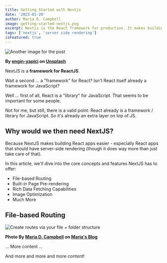 ```yaml
---
title: Getting Started with Nextjs
date: '2023-01-20'
author: Maria D. Campbell
image: getting-started-nextjs.png
excerpt: Nextjs is the React framework for production. It makes building fullstack React apps and sites a breeze, and ships with built-in SSR.
tags: ['nextjs', 'server side rendering']
isFeatured: true 
---
```


![Another image for the post](engin-yapici-tpjXvedH6cs-unsplash.jpg)

**By [engin-yapici](https://www.interglobalmedianetwork.com) on  [Unsplash](https://unsplash.com/photos/tpjXvedH6cs)**


NextJS is a **framework for ReactJS**.

Wait a second ... a "framework" for React? Isn't React itself already a framework for JavaScript?

Well ... first of all, React is a "library" for JavaScript. That seems to be important for some people.

Not for me, but still, there is a valid point: React already is a framework / library for JavaScript. So it's already an extra layer on top of JS.

## Why would we then need NextJS?

Because NextJS makes building React apps easier - especially React apps that should have server-side rendering (though it does way more than just take care of that).

In this article, we'll dive into the core concepts and features NextJS has to offer:

- File-based Routing
- Built-in Page Pre-rendering
- Rich Data Fetching Capabilities
- Image Optimization
- Much More

## File-based Routing

![Create routes via your file + folder structure](nextjs-file-based-routing.png)

**Photo By [Maria D. Campbell](https://www.interglobalmedianetwork.com) on [Maria's Blog](/)**


... More content ...

And more and more and more content!